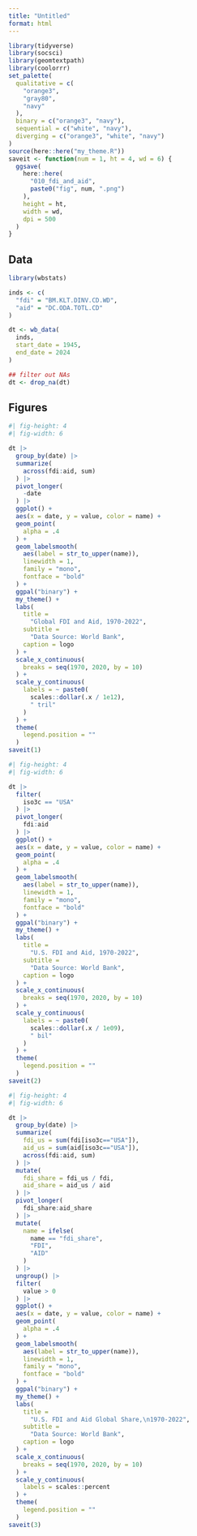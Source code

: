 ```yaml
---
title: "Untitled"
format: html
---
```


```r
library(tidyverse)
library(socsci)
library(geomtextpath)
library(coolorrr)
set_palette(
  qualitative = c(
    "orange3",
    "gray80",
    "navy"
  ),
  binary = c("orange3", "navy"),
  sequential = c("white", "navy"),
  diverging = c("orange3", "white", "navy")
)
source(here::here("my_theme.R"))
saveit <- function(num = 1, ht = 4, wd = 6) {
  ggsave(
    here::here(
      "010_fdi_and_aid",
      paste0("fig", num, ".png")
    ),
    height = ht,
    width = wd,
    dpi = 500
  )
}
```


## Data

```r
library(wbstats)

inds <- c(
  "fdi" = "BM.KLT.DINV.CD.WD",
  "aid" = "DC.ODA.TOTL.CD"
)

dt <- wb_data(
  inds,
  start_date = 1945,
  end_date = 2024
)

## filter out NAs
dt <- drop_na(dt)
```

## Figures

```r
#| fig-height: 4
#| fig-width: 6

dt |>
  group_by(date) |>
  summarize(
    across(fdi:aid, sum)
  ) |>
  pivot_longer(
    -date
  ) |>
  ggplot() +
  aes(x = date, y = value, color = name) +
  geom_point(
    alpha = .4
  ) +
  geom_labelsmooth(
    aes(label = str_to_upper(name)),
    linewidth = 1,
    family = "mono",
    fontface = "bold"
  ) +
  ggpal("binary") +
  my_theme() +
  labs(
    title =
      "Global FDI and Aid, 1970-2022",
    subtitle = 
      "Data Source: World Bank",
    caption = logo
  ) +
  scale_x_continuous(
    breaks = seq(1970, 2020, by = 10)
  ) +
  scale_y_continuous(
    labels = ~ paste0(
      scales::dollar(.x / 1e12),
      " tril"
    )
  ) +
  theme(
    legend.position = ""
  )
saveit(1)
```

```r
#| fig-height: 4
#| fig-width: 6

dt |>
  filter(
    iso3c == "USA"
  ) |>
  pivot_longer(
    fdi:aid
  ) |>
  ggplot() +
  aes(x = date, y = value, color = name) +
  geom_point(
    alpha = .4
  ) +
  geom_labelsmooth(
    aes(label = str_to_upper(name)),
    linewidth = 1,
    family = "mono",
    fontface = "bold"
  ) +
  ggpal("binary") +
  my_theme() +
  labs(
    title =
      "U.S. FDI and Aid, 1970-2022",
    subtitle = 
      "Data Source: World Bank",
    caption = logo
  ) +
  scale_x_continuous(
    breaks = seq(1970, 2020, by = 10)
  ) +
  scale_y_continuous(
    labels = ~ paste0(
      scales::dollar(.x / 1e09),
      " bil"
    )
  ) +
  theme(
    legend.position = ""
  )
saveit(2)
```

```r
#| fig-height: 4
#| fig-width: 6

dt |>
  group_by(date) |>
  summarize(
    fdi_us = sum(fdi[iso3c=="USA"]),
    aid_us = sum(aid[iso3c=="USA"]),
    across(fdi:aid, sum)
  ) |>
  mutate(
    fdi_share = fdi_us / fdi,
    aid_share = aid_us / aid
  ) |>
  pivot_longer(
    fdi_share:aid_share
  ) |>
  mutate(
    name = ifelse(
      name == "fdi_share",
      "FDI",
      "AID"
    )
  ) |>
  ungroup() |>
  filter(
    value > 0
  ) |>
  ggplot() +
  aes(x = date, y = value, color = name) +
  geom_point(
    alpha = .4
  ) +
  geom_labelsmooth(
    aes(label = str_to_upper(name)),
    linewidth = 1,
    family = "mono",
    fontface = "bold"
  ) +
  ggpal("binary") +
  my_theme() +
  labs(
    title =
      "U.S. FDI and Aid Global Share,\n1970-2022",
    subtitle = 
      "Data Source: World Bank",
    caption = logo
  ) +
  scale_x_continuous(
    breaks = seq(1970, 2020, by = 10)
  ) +
  scale_y_continuous(
    labels = scales::percent
  ) +
  theme(
    legend.position = ""
  )
saveit(3)
```


